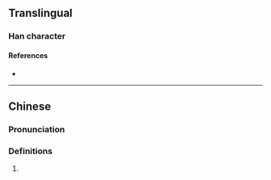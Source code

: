 {{character info}}
==Translingual==

===Han character===
{{Han char|rn=86|rad=火|as=05|sn=9|four=98827|canj=FOII|ids=⿰火令}}

====References====
* {{Han ref|kx=0668.170|dkj=18946|dj=1077.180|hdz=32196.060|uh=70A9|ud=28841|bh=CFB6|bd=53174}}

----

==Chinese==
{{zh-forms}}

===Pronunciation===
{{zh-pron
|m=lìng
|c=ling6
|mc=
|oc=
|ma=
|cat=
}}

===Definitions===
{{zh-hanzi}}

# {{rfdef|zh}}